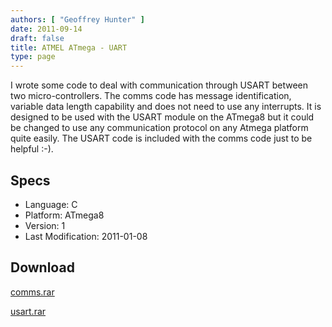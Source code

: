 ```yaml
---
authors: [ "Geoffrey Hunter" ]
date: 2011-09-14
draft: false
title: ATMEL ATmega - UART
type: page
---
```



I wrote some code to deal with communication through USART between two micro-controllers. The comms code has message identification, variable data length capability and does not need to use any interrupts. It is designed to be used with the USART module on the ATmega8 but it could be changed to use any communication protocol on any Atmega platform quite easily. The USART code is included with the comms code just to be helpful :-).

## Specs

* Language: C
* Platform: ATmega8
* Version: 1
* Last Modification: 2011-01-08

## Download

[comms.rar](/misc/atmel-atmega-uart/comms.rar)

[usart.rar](/misc/atmel-atmega-uart/usart.rar)
